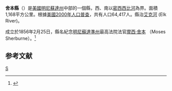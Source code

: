 {{noteTA
|T=zh-hans:舍本县 (明尼苏达州);zh-hk:舍本縣 (明尼蘇達州);zh-tw:舍本郡 (明尼蘇達州);
}}
{{Infobox U.S. County
| county = 舍本縣
| state = 明尼蘇達州
| en county = Sherburne County
| en state = Minnesota
| seal =                 <!--image of county seal -->
| founded year = [[1856|1856]] [http://www.house.leg.state.mn.us/hinfo/govseries/No34.htm]
| founded date = February 25      <!-- optional, syntax is: February 1 -->
| seat wl =  Elk River           <!-- county seat; the WikiLink is created for you: "City" results in "[[City,_State|City]]" -->
| largest city wl = Elk River      <!-- largest city; the WikiLink is created for you: "City" results in "[[City,_State|City]]" -->
| area_total_sq_mi = 451
| area_total_km2 = 1168
| area_land_sq_mi = 436
| area_land_km2 = 1130
| area_water_sq_mi = 15
| area_water_km2 = 38
| area percentage = 3.26
| census yr = 2000 
| pop = 64417
| density_sq_mi = 148
| density_km2 = 57
| time zone = Central
| UTC offset = -6
| DST offset = -5
| footnotes = 
| web = www.co.sherburne.mn.us
| named for = [[Moses_Sherburne|Moses Sherburne]], an associate justice of the Supreme Court of the Minnesota Territory.
}}
'''舍本縣'''（{{lang-en|Sherburne County}}）是[[美國|美國]][[明尼蘇達州|明尼蘇達州]]中部的一個縣，西、南以[[密西西比河|密西西比河]]為界。面積1,168平方公里。根據[[美國2000年人口普查|美國2000年人口普查]]，共有人口64,417人。縣治[[艾克河_(明尼蘇達州)|艾克河]] (Elk River)。
	
成立於1856年2月25日，縣名紀念[[明尼蘇達準州|明尼蘇達準州]]最高法院法官[[摩西·舍本|摩西·舍本]] （Moses Sherburne）。<ref>{{Cite web |url=http://www.house.leg.state.mn.us/hinfo/govseries/No34.htm |title=存档副本 |access-date=2007-03-22 |archive-url=https://web.archive.org/web/20080518011957/http://www.house.leg.state.mn.us/hinfo/govseries/No34.htm |archive-date=2008-05-18 |dead-url=yes }}</ref>

==参考文献==
<div class="references-small">
<references />
</div>
[[Category:明尼苏达州行政区划|S]]